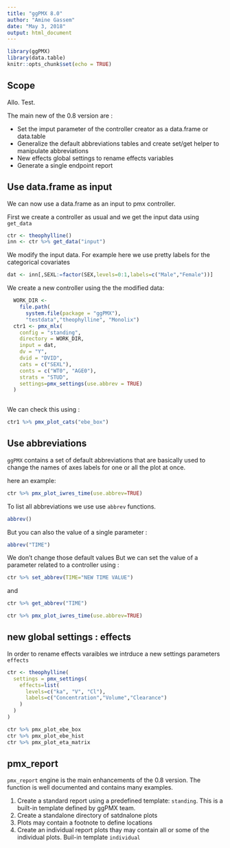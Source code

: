 ```yaml
---
title: "ggPMX 8.0"
author: "Amine Gassem"
date: "May 3, 2018"
output: html_document
---
```


```r
library(ggPMX)
library(data.table)
knitr::opts_chunk$set(echo = TRUE)
```

## Scope 

Allo. Test.

The main new of the 0.8 version are : 

- Set the imput parameter of the controller creator as a data.frame or data.table
- Generalize the default abbreviations tables and create set/get helper to manipulate abbreviations
- New effects global settings to rename effects variables
- Generate a single endpoint report

## Use data.frame as input 

We can now use a data.frame as an input to pmx controller. 

First we create a controller as usual and we get the input data using `get_data`
```r
ctr <- theophylline()
inn <- ctr %>% get_data("input")
```

We modify the input data. For example here we use pretty labels for the categorical covariates
```r
dat <- inn[,SEXL:=factor(SEX,levels=0:1,labels=c("Male","Female"))]

``` 

We create a new controller using the the modified data:

```r


  WORK_DIR <- 
    file.path( 
      system.file(package = "ggPMX"), 
      "testdata","theophylline", "Monolix")
  ctr1 <- pmx_mlx(
    config = "standing",
    directory = WORK_DIR,
    input = dat,
    dv = "Y",
    dvid = "DVID",
    cats = c("SEXL"),
    conts = c("WT0", "AGE0"),
    strats = "STUD",
    settings=pmx_settings(use.abbrev = TRUE)
  )
  
```
We can check this using : 

```r

ctr1 %>% pmx_plot_cats("ebe_box")
```



## Use abbreviations

`ggPMX` contains a set of default abbreviations that are basically used to change the names of axes labels for one or all the plot at once.  

here an example: 
```r
ctr %>% pmx_plot_iwres_time(use.abbrev=TRUE)
```

To list all abbreviations we use use  `abbrev` functions. 

```r
abbrev()
```
But you can also the value of a single parameter : 
```r
abbrev("TIME")
```
We don't change those default values But we can set the value of a parameter related to a controller using :

```r
ctr %>% set_abbrev(TIME="NEW TIME VALUE")
```
and 
```r
ctr %>% get_abbrev("TIME")
```

```r
ctr %>% pmx_plot_iwres_time(use.abbrev=TRUE)
```

## new global settings : effects 

In order to rename effects varaibles we intrduce a new settings parameters `effects`
```r
ctr <- theophylline(
  settings = pmx_settings(
    effects=list(
      levels=c("ka", "V", "Cl"),
      labels=c("Concentration","Volume","Clearance")
    )
  )
)

ctr %>% pmx_plot_ebe_box
ctr %>% pmx_plot_ebe_hist
ctr %>% pmx_plot_eta_matrix
```

## pmx_report

`pmx_report` engine is the main enhancements of the 0.8 version. The function is well documented and contains many examples. 


1. Create a standard report using a predefined template: `standing`. This is a built-in template defined by ggPMX team. 
2. Create a standalone directory of satdnalone plots 
3. Plots may contain a footnote to define locations
4. Create an individual report plots thay may contain all or some of the individual plots. Buil-in template `individual`

  